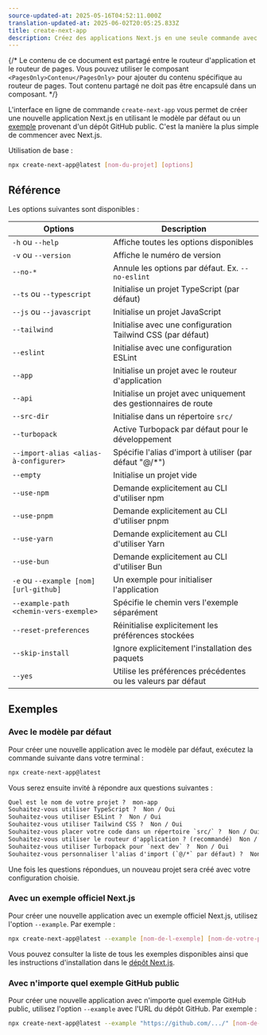 ```yaml
---
source-updated-at: 2025-05-16T04:52:11.000Z
translation-updated-at: 2025-06-02T20:05:25.833Z
title: create-next-app
description: Créez des applications Next.js en une seule commande avec l'interface en ligne de commande (CLI) create-next-app.
---
```


{/* Le contenu de ce document est partagé entre le routeur d'application et le routeur de pages. Vous pouvez utiliser le composant `<PagesOnly>Contenu</PagesOnly>` pour ajouter du contenu spécifique au routeur de pages. Tout contenu partagé ne doit pas être encapsulé dans un composant. */}

L'interface en ligne de commande `create-next-app` vous permet de créer une nouvelle application Next.js en utilisant le modèle par défaut ou un [exemple](https://github.com/vercel/next.js/tree/canary/examples) provenant d'un dépôt GitHub public. C'est la manière la plus simple de commencer avec Next.js.

Utilisation de base :

```bash filename="Terminal"
npx create-next-app@latest [nom-du-projet] [options]
```

## Référence

Les options suivantes sont disponibles :

| Options                                 | Description                                                     |
| --------------------------------------- | --------------------------------------------------------------- |
| `-h` ou `--help`                        | Affiche toutes les options disponibles                         |
| `-v` ou `--version`                     | Affiche le numéro de version                                    |
| `--no-*`                                | Annule les options par défaut. Ex. `--no-eslint`               |
| `--ts` ou `--typescript`                | Initialise un projet TypeScript (par défaut)                   |
| `--js` ou `--javascript`                | Initialise un projet JavaScript                                |
| `--tailwind`                            | Initialise avec une configuration Tailwind CSS (par défaut)     |
| `--eslint`                              | Initialise avec une configuration ESLint                        |
| `--app`                                 | Initialise un projet avec le routeur d'application              |
| `--api`                                 | Initialise un projet avec uniquement des gestionnaires de route |
| `--src-dir`                             | Initialise dans un répertoire `src/`                            |
| `--turbopack`                           | Active Turbopack par défaut pour le développement               |
| `--import-alias <alias-à-configurer>`   | Spécifie l'alias d'import à utiliser (par défaut "@/\*")        |
| `--empty`                               | Initialise un projet vide                                       |
| `--use-npm`                             | Demande explicitement au CLI d'utiliser npm                     |
| `--use-pnpm`                            | Demande explicitement au CLI d'utiliser pnpm                    |
| `--use-yarn`                            | Demande explicitement au CLI d'utiliser Yarn                    |
| `--use-bun`                             | Demande explicitement au CLI d'utiliser Bun                     |
| `-e` ou `--example [nom] [url-github]`  | Un exemple pour initialiser l'application                       |
| `--example-path <chemin-vers-exemple>`  | Spécifie le chemin vers l'exemple séparément                    |
| `--reset-preferences`                   | Réinitialise explicitement les préférences stockées             |
| `--skip-install`                        | Ignore explicitement l'installation des paquets                 |
| `--yes`                                 | Utilise les préférences précédentes ou les valeurs par défaut   |

## Exemples

### Avec le modèle par défaut

Pour créer une nouvelle application avec le modèle par défaut, exécutez la commande suivante dans votre terminal :

```bash filename="Terminal"
npx create-next-app@latest
```

Vous serez ensuite invité à répondre aux questions suivantes :

```txt filename="Terminal"
Quel est le nom de votre projet ?  mon-app
Souhaitez-vous utiliser TypeScript ?  Non / Oui
Souhaitez-vous utiliser ESLint ?  Non / Oui
Souhaitez-vous utiliser Tailwind CSS ?  Non / Oui
Souhaitez-vous placer votre code dans un répertoire `src/` ?  Non / Oui
Souhaitez-vous utiliser le routeur d'application ? (recommandé)  Non / Oui
Souhaitez-vous utiliser Turbopack pour `next dev` ?  Non / Oui
Souhaitez-vous personnaliser l'alias d'import (`@/*` par défaut) ?  Non / Oui
```

Une fois les questions répondues, un nouveau projet sera créé avec votre configuration choisie.

### Avec un exemple officiel Next.js

Pour créer une nouvelle application avec un exemple officiel Next.js, utilisez l'option `--example`. Par exemple :

```bash filename="Terminal"
npx create-next-app@latest --example [nom-de-l-exemple] [nom-de-votre-projet]
```

Vous pouvez consulter la liste de tous les exemples disponibles ainsi que les instructions d'installation dans le [dépôt Next.js](https://github.com/vercel/next.js/tree/canary/examples).

### Avec n'importe quel exemple GitHub public

Pour créer une nouvelle application avec n'importe quel exemple GitHub public, utilisez l'option `--example` avec l'URL du dépôt GitHub. Par exemple :

```bash filename="Terminal"
npx create-next-app@latest --example "https://github.com/.../" [nom-de-votre-projet]
```